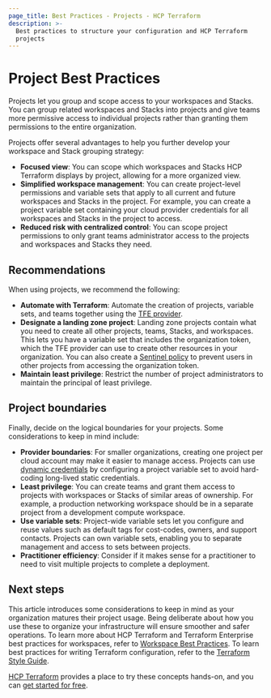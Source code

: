 ```yaml
---
page_title: Best Practices - Projects - HCP Terraform
description: >-
  Best practices to structure your configuration and HCP Terraform
  projects
---
```


# Project Best Practices

Projects let you group and scope access to your workspaces<!-- BEGIN: TFC:only name:stacks-tfe --> and Stacks<!-- END: TFC:only name:stacks-tfe -->. You can group related  workspaces <!-- BEGIN: TFC:only name:stacks-tfe -->and Stacks <!-- END: TFC:only name:stacks-tfe -->into projects and give teams more permissive access to individual projects rather than granting them permissions to the entire organization.

Projects offer several advantages to help you further develop your workspace <!-- BEGIN: TFC:only name:stacks-tfe --> and Stack<!-- END: TFC:only name:stacks-tfe --> grouping strategy:

- **Focused view**: You can scope which workspaces <!-- BEGIN: TFC:only name:stacks-tfe --> and Stacks<!-- END: TFC:only name:stacks-tfe --> HCP Terraform displays by project, allowing for a more organized view.
- **Simplified workspace management**: You can create project-level permissions and variable sets that apply to all current and future workspaces <!-- BEGIN: TFC:only name:stacks-tfe -->and Stacks <!-- END: TFC:only name:stacks-tfe -->in the project. For example, you can create a project variable set containing your cloud provider credentials for all workspaces<!-- BEGIN: TFC:only name:stacks-tfe --> and Stacks<!-- END: TFC:only name:stacks-tfe --> in the project to access.
- **Reduced risk with centralized control**: You can scope project permissions to only grant teams administrator access to the projects and workspaces<!-- BEGIN: TFC:only name:stacks-tfe --> and Stacks<!-- END: TFC:only name:stacks-tfe --> they need.

## Recommendations

When using projects, we recommend the following:

- **Automate with Terraform**: Automate the creation of projects, variable sets, and teams together using the [TFE provider](https://registry.terraform.io/providers/hashicorp/tfe/latest/docs).
- **Designate a landing zone project**: Landing zone projects contain what you need to create all other projects, teams, <!-- BEGIN: TFC:only name:stacks-tfe --> Stacks,<!-- END: TFC:only name:stacks-tfe --> and workspaces. This lets you have a variable set that includes the organization token, which the TFE provider can use to create other resources in your organization. You can also create a [Sentinel policy](/terraform/cloud-docs/policy-enforcement) to prevent users in other projects from accessing the organization token.
- **Maintain least privilege**: Restrict the number of project administrators to maintain the principal of least privilege.

## Project boundaries

Finally, decide on the logical boundaries for your projects. Some considerations to keep in mind include:

- **Provider boundaries**: For smaller organizations, creating one project per cloud account may make it easier to manage access. Projects can use [dynamic credentials](/terraform/tutorials/cloud/dynamic-credentials) by configuring a project variable set to avoid hard-coding long-lived static credentials.
- **Least privilege**: You can create teams and grant them access to projects with workspaces<!-- BEGIN: TFC:only name:stacks-tfe --> or Stacks<!-- END: TFC:only name:stacks-tfe --> of similar areas of ownership. For example, a production networking workspace should be in a separate project from a development compute workspace.
- **Use variable sets**: Project-wide variable sets let you configure and reuse values such as default tags for cost-codes, owners, and support contacts. Projects can own variable sets, enabling you to separate management and access to sets between projects.
- **Practitioner efficiency**: Consider if it makes sense for a practitioner to need to visit multiple projects to complete a deployment.

## Next steps

This article introduces some considerations to keep in mind as your organization matures their project usage. Being deliberate about how you use these to organize your infrastructure will ensure smoother and safer operations. To learn more about HCP Terraform and Terraform Enterprise best practices for workspaces, refer to [Workspace Best Practices](/terraform/cloud-docs/workspaces/best-practices). To learn best practices for writing Terraform configuration, refer to the [Terraform Style Guide](/terraform/language/style).

[HCP Terraform](/terraform/tutorials/cloud-get-started) provides a place to try these concepts hands-on, and you can [get started for free](https://app.terraform.io/public/signup/account).
